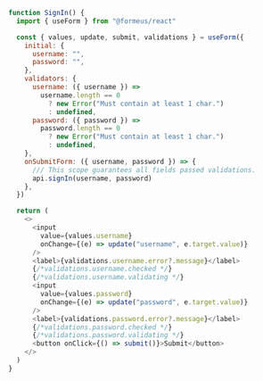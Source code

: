 ```js showLineNumbers
function SignIn() {
  import { useForm } from "@formeus/react"

  const { values, update, submit, validations } = useForm({
    initial: {
      username: "",
      password: "",
    },
    validators: {
      username: ({ username }) =>
        username.length == 0
          ? new Error("Must contain at least 1 char.")
          : undefined,
      password: ({ password }) =>
        password.length == 0
          ? new Error("Must contain at least 1 char.")
          : undefined,
    },
    onSubmitForm: ({ username, password }) => {
      /// This scope guarantees all fields passed validations.
      api.signIn(username, password)
    },
  })

  return (
    <>
      <input
        value={values.username}
        onChange={(e) => update("username", e.target.value)}
      />
      <label>{validations.username.error?.message}</label>
      {/*validations.username.checked */}
      {/*validations.username.validating */}
      <input
        value={values.password}
        onChange={(e) => update("password", e.target.value)}
      />
      <label>{validations.password.error?.message}</label>
      {/*validations.password.checked */}
      {/*validations.password.validating */}
      <button onClick={() => submit()}>Submit</button>
    </>
  )
}
```
